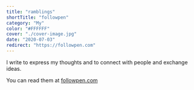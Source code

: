 ```yaml
---
title: "ramblings"
shortTitle: "followpen"
category: "My"
color: "#FFFFFF"
cover: "./cover-image.jpg"
date: "2020-07-03"
redirect: "https://followpen.com"
---
```


I write to express my thoughts and to connect with people and exchange ideas.

You can read them at [followpen.com](https://followpen.com)
